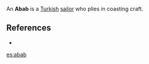 {{wikify}}
An '''Abab''' is a [[Turkey|Turkish]] [[sailor]] who plies in coasting craft.

==References==

* {{Book reference|Author=Smyth, Admiral William Henry|Year=1867|Title=The Sailor's Word-Book|Publisher= Blackie and Son|ID=ISBN 1-897030-05-3}}

[[es:abab]]